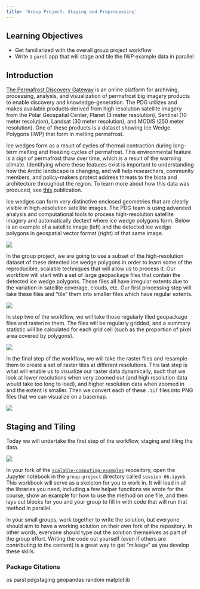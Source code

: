 ```yaml
---
title: 'Group Project: Staging and Preprocessing'
---
```


## Learning Objectives

- Get familiarized with the overall group project workflow
- Write a `parsl` app that will stage and tile the IWP example data in parallel

## Introduction

[The Permafrost Discovery Gateway](https://arcticdata.io/catalog/portals/permafrost/About) is an online platform for archiving, processing, analysis, and visualization of permafrost big imagery products to enable discovery and knowledge-generation. The PDG utilizes and makes available products derived from high resolution satellite imagery from the Polar Geospatial Center, Planet (3 meter resolution), Sentinel (10 meter resolution), Landsat (30 meter resolution), and MODIS (250 meter resolution). One of these products is a dataset showing Ice Wedge Polygons (IWP) that form in melting permafrost.

Ice wedges form as a result of cycles of thermal contraction during long-term melting and freezing cycles of permafrost. This environmental feature is a sign of permafrost thaw over time, which is a result of the warming climate. Identifying where these features exist is important to understanding how the Arctic landscape is changing, and will help researchers, community members, and policy-makers protect address threats to the biota and architecture throughout the region. To learn more about how this data was produced, see [this](https://doi.org/10.5194/isprs-archives-XLIV-M-3-2021-175-2021) publication.

Ice wedges can form very distinctive enclosed geometries that are clearly visible in high-resolution satellite images. The PDG team is using advanced analysis and computational tools to process high-resolution satellite imagery and automatically dectect where ice wedge polygons form. Below is an example of a satellite image (left) and the detected ice wedge polygons in geospatial vector format (right) of that same image.

![](../images/iwp-example.png)

In the group project, we are going to use a subset of the high-resolution dataset of these detected ice wedge polygons in order to learn some of the reproducible, scalable techniques that will allow us to process it. Our workflow will start with a set of large geopackage files that contain the detected ice wedge polygons. These files all have irregular extents due to the variation in satellite coverage, clouds, etc. Our first processing step will take these files and "tile" them into smaller files which have regular extents. 

![](../images/gp-step1.png)

In step two of the workflow, we will take those regularly tiled geopackage files and rasterize them. The files will be regularly gridded, and a summary statistic will be calculated for each grid cell (such as the proportion of pixel area covered by polygons).

![](../images/gp-step2.png)

In the final step of the workflow, we will take the raster files and resample them to create a set of raster tiles at different resolutions. This last step is what will enable us to visualize our raster data dynamically, such that we look at lower resolutions when very zoomed out (and high resolution data would take too long to load), and higher resolution data when zoomed in and the extent is smaller. Then we convert each of these `.tif` files into PNG files that we can visualize on a basemap.

![](../images/gp-step3.png)

## Staging and Tiling

Today we will undertake the first step of the workflow, staging and tiling the data. 

![](../images/gp-step1.png)

In your fork of the [`scalable-computing-examples`](https://github.com/NCEAS/scalable-computing-examples) repository, open the Jupyter notebook in the `group-project` directory called `session-06.ipynb`. This workbook will serve as a skeleton for you to work in. It will load in all the libraries you need, including a few helper functions we wrote for the course, show an example for how to use the method on one file, and then lays out blocks for you and your group to fill in with code that will run that method in parallel.

In your small groups, work together to write the solution, but everyone should aim to have a working solution on their own fork of the repository. In other words, everyone should type out the solution themselves as part of the group effort. Writing the code out yourself (even if others are contributing to the content) is a great way to get "mileage" as you develop these skills.

### Package Citations

os
parsl
pdgstaging
geopandas
random
matplotlib
